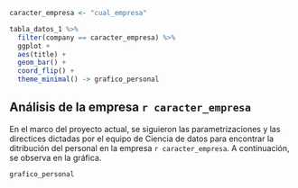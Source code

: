


```{r}
caracter_empresa <- "cual_empresa"

tabla_datos_1 %>% 
  filter(company == caracter_empresa) %>% 
  ggplot +
  aes(title) +
  geom_bar() +
  coord_flip() +
  theme_minimal() -> grafico_personal

```

## Análisis de la empresa `r caracter_empresa`

En el marco del proyecto actual, se siguieron las parametrizaciones y las directices dictadas por el equipo de Ciencia de datos para encontrar la ditribución del personal en la empresa `r caracter_empresa`. A continuación, se observa en la gráfica.

```{r, fig.show="asis", fig.width=7, fig.height=5, include = TRUE}

grafico_personal

```






